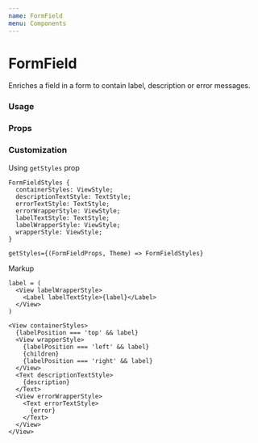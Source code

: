 ```yaml
---
name: FormField
menu: Components
---
```




# FormField

Enriches a field in a form to contain label, description or error messages.

### Usage

<Playground>
  <FormField
    label="Label"
    description="Description for the field"
    error="Error message"
  >
    <TextInput />
  </FormField>
</Playground>

### Props

<Props of={FormField} />

### Customization

Using `getStyles` prop

```tsx
FormFieldStyles {
  containerStyles: ViewStyle;
  descriptionTextStyle: TextStyle;
  errorTextStyle: TextStyle;
  errorWrapperStyle: ViewStyle;
  labelTextStyle: TextStyle;
  labelWrapperStyle: ViewStyle;
  wrapperStyle: ViewStyle;
}

getStyles={(FormFieldProps, Theme) => FormFieldStyles}
```

Markup

```tsx
label = (
  <View labelWrapperStyle>
    <Label labelTextStyle>{label}</Label>
  </View>
)

<View containerStyles>
  {labelPosition === 'top' && label}
  <View wrapperStyle>
    {labelPosition === 'left' && label}
    {children}
    {labelPosition === 'right' && label}
  </View>
  <Text descriptionTextStyle>
    {description}
  </Text>
  <View errorWrapperStyle>
    <Text errorTextStyle>
      {error}
    </Text>
  </View>
</View>
```
